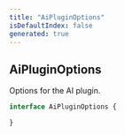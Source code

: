 ```yaml
---
title: "AiPluginOptions"
isDefaultIndex: false
generated: true
---
```



<!-- This file was generated from the CommandKit source. Do not modify. Instead, re-run the "docgen" script -->


## AiPluginOptions

<GenerationInfo sourceFile="packages/ai/src/types.ts" sourceLine="33" packageName="@commandkit/ai" />

Options for the AI plugin.

```ts title="Signature"
interface AiPluginOptions {

}
```
